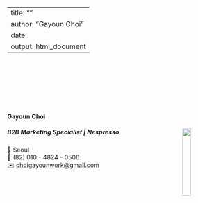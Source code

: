 
---
title: ""
author: "Gayoun Choi"
date: 
output: html_document
---

<link rel="stylesheet" href="styles.css" type="text/css">
<link rel="stylesheet" href="site_libs/academicons-1.9.1/css/academicons.min.css"/>


<br><br><br><br><br><br>

#### **Gayoun Choi**
##### B2B Marketing Specialist | Nespresso <img src="images/company_logo.jpeg" style="width:20%;" align="right">

📍 Seoul <br>
📱 (82) 010 - 4824 - 0506 <br>
✉️ [choigayounwork@gmail.com](mailto:choigayounwork@gmail.com) <br>